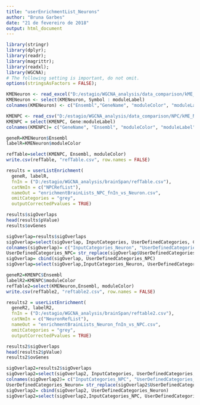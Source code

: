 ```yaml
---
title: "userEnrichmentList_Neurons"
author: "Bruna Garbes"
date: "21 de fevereiro de 2018"
output: html_document
---
```


```r
library(stringr)
library(dplyr);
library(readr);
library(magrittr);
library(readxl);
library(WGCNA);
# The following setting is important, do not omit.
options(stringsAsFactors = FALSE);
```

```r

KMENeuron <- read_excel("D:/estagio/WGCNA_analysis/data_comparison/kME_counts_Neurons_p0.4_k4_keep0.0125_power16_minsize150_cut0.15.xlsx")
KMENeuron <- select(KMENeuron, Symbol : moduleLabel)
colnames(KMENeuron) <- c("Ensembl","GeneName", "moduleColor", "moduleLabel")

KMENPC <- read_csv("D:/estagio/WGCNA_analysis/data_comparison/NPC/kME_NPC_nDEGs_HKgene_p0.3_k2.csv")
KMENPC = select(KMENPC, Gene:moduleLabel)
colnames(KMENPC)= c("GeneName", "Ensembl", "moduleColor", "moduleLabel")

```

```r
geneR=KMENeuron$Ensembl
labelR=KMENeuron$moduleColor

refTable=select(KMENPC, Ensembl, moduleColor)
write.csv(refTable, "refTable.csv", row.names = FALSE)

results = userListEnrichment(
  geneR, labelR, 
  fnIn = ("D:/estagio/WGCNA_analysis/brainSpan/refTable.csv"),
  catNmIn = c("NPCRefList"),
  nameOut = "enrichmentBrainLists_NPC_fnIn_vs_Neuron.csv", 
  omitCategories = "grey",
  outputCorrectedPvalues = TRUE) 

results$sigOverlaps
head(results$pValue)
results$ovGenes

sigOverlap=results$sigOverlaps
sigOverlap=select(sigOverlap, InputCategories, UserDefinedCategories, CorrectedPvalues)
colnames(sigOverlap)= c("InputCategories_Neuron", "UserDefinedCategories_NPCrefList", "CorrectedPvalues")
UserDefinedCategories_NPC= str_replace(sigOverlap$UserDefinedCategories,"__NPCRefList", " ")
sigOverlap= cbind(sigOverlap, UserDefinedCategories_NPC)
sigOverlap=select(sigOverlap,InputCategories_Neuron, UserDefinedCategories_NPC, CorrectedPvalues)
```




```r
geneR2=KMENPC$Ensembl
labelR2=KMENPC$moduleColor
refTable2=select(KMENeuron,Ensembl, moduleColor)
write.csv(refTable2, "reftable2.csv", row.names = FALSE)

results2 = userListEnrichment(
  geneR2, labelR2, 
  fnIn = ("D:/estagio/WGCNA_analysis/brainSpan/reftable2.csv"),
  catNmIn = c("NeuronRefList"),
  nameOut = "enrichmentBrainLists_Neuron_fnIn_vs_NPC.csv", 
  omitCategories = "grey", 
  outputCorrectedPvalues = TRUE)

results2$sigOverlaps
head(results2$pValue)
results2$ovGenes

sigOverlap2=results2$sigOverlaps
sigOverlap2=select(sigOverlap2, InputCategories, UserDefinedCategories, CorrectedPvalues)
colnames(sigOverlap2)= c("InputCategories_NPC", "UserDefinedCategories_NeuronRefList", "CorrectedPvalues")
UserDefinedCategories_Neuron= str_replace(sigOverlap2$UserDefinedCategories,"__NeuronRefList", " ")
sigOverlap2= cbind(sigOverlap2, UserDefinedCategories_Neuron)
sigOverlap2=select(sigOverlap2,InputCategories_NPC, UserDefinedCategories_Neuron, CorrectedPvalues)
```
